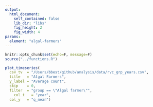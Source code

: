 ```yaml
---
output:
  html_document:
    self_contained: false
    lib_dir: "libs"
    fig_height: 2
    fig_width: 4
params:
  element: "algal-farmers"
---
```


```r
knitr::opts_chunk$set(echo=F, message=F)
source("../functions.R")
```

```r
plot_timeseries(
  csv_tv  = "/Users/bbest/github/analysis/data/rvc_grp_years.csv",
  title   = "Algal Farmers",
  y_label = "Average count",
  skip    = 0,
  filter  = "group == \"Algal farmer\"",
	col_t   = "year",
  col_y   = "q_mean")
```

